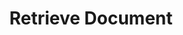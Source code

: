 ---
title: 'Retrieve Document'
openapi: 'GET /container-definitions/{containerDefinitionId}/documents/{documentId}'
---